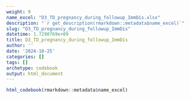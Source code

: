 ```yaml
---
weight: 9
name_excel: "D3_TD_pregnancy_during_followup_ImmDis.xlsx"
description: "`r get_description(rmarkdown::metadata$name_excel)`"
slug: "D3_TD_pregnancy_during_followup_ImmDis"
datetime: 1.7298769e+09
title: D3_TD_pregnancy_during_followup_ImmDis
author: ''
date: '2024-10-25'
categories: []
tags: []
archetype: codebook
output: html_document
---
```


```r
html_codebook(rmarkdown::metadata$name_excel)
```
